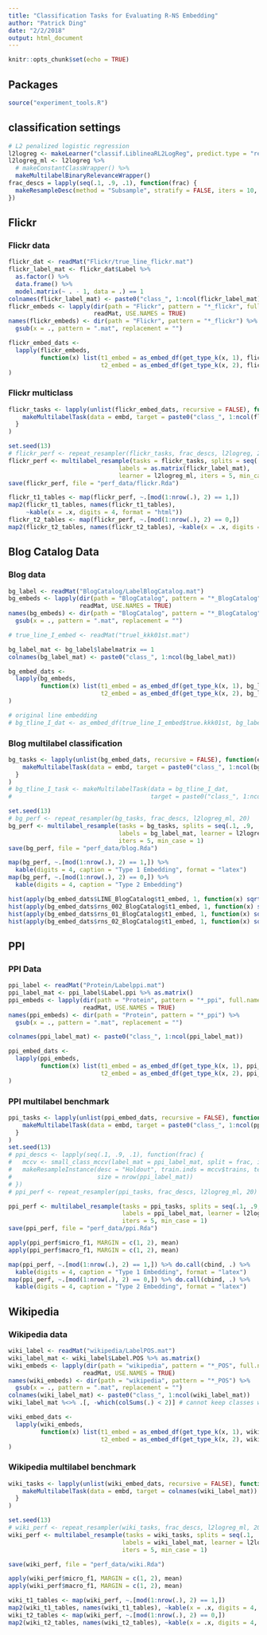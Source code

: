 ```yaml
---
title: "Classification Tasks for Evaluating R-NS Embedding"
author: "Patrick Ding"
date: "2/2/2018"
output: html_document
---
```


```r
knitr::opts_chunk$set(echo = TRUE)
```

## Packages

```r
source("experiment_tools.R")
```

## classification settings

```r
# L2 penalized logistic regression
l2logreg <- makeLearner("classif.LiblineaRL2LogReg", predict.type = "response")
l2logreg_ml <- l2logreg %>% 
  # makeConstantClassWrapper() %>%
  makeMultilabelBinaryRelevanceWrapper()
frac_descs = lapply(seq(.1, .9, .1), function(frac) {
  makeResampleDesc(method = "Subsample", stratify = FALSE, iters = 10, split = frac)
})  
```

## Flickr

### Flickr data

```r
flickr_dat <- readMat("Flickr/true_line_flickr.mat")
flickr_label_mat <- flickr_dat$Label %>% 
  as.factor() %>%
  data.frame() %>%
  model.matrix(~ . - 1, data = .) == 1
colnames(flickr_label_mat) <- paste0("class_", 1:ncol(flickr_label_mat))
flickr_embeds <- lapply(dir(path = "Flickr", pattern = "*_flickr", full.names = TRUE), 
                        readMat, USE.NAMES = TRUE)
names(flickr_embeds) <- dir(path = "Flickr", pattern = "*_flickr") %>% 
  gsub(x = ., pattern = ".mat", replacement = "")

flickr_embed_dats <- 
  lapply(flickr_embeds, 
         function(x) list(t1_embed = as_embed_df(get_type_k(x, 1), flickr_label_mat), 
                          t2_embed = as_embed_df(get_type_k(x, 2), flickr_label_mat))
)
```

### Flickr multiclass

```r
flickr_tasks <- lapply(unlist(flickr_embed_dats, recursive = FALSE), function(embd) {
    makeMultilabelTask(data = embd, target = paste0("class_", 1:ncol(flickr_label_mat)))
  }
)

set.seed(13)
# flickr_perf <- repeat_resampler(flickr_tasks, frac_descs, l2logreg, 20)
flickr_perf <- multilabel_resample(tasks = flickr_tasks, splits = seq(.1, .9, .1), 
                               labels = as.matrix(flickr_label_mat), 
                               learner = l2logreg_ml, iters = 5, min_case = 1)
save(flickr_perf, file = "perf_data/flickr.Rda")

flickr_t1_tables <- map(flickr_perf, ~.[mod(1:nrow(.), 2) == 1,])
map2(flickr_t1_tables, names(flickr_t1_tables), 
     ~kable(x = .x, digits = 4, format = "html"))
flickr_t2_tables <- map(flickr_perf, ~.[mod(1:nrow(.), 2) == 0,])
map2(flickr_t2_tables, names(flickr_t2_tables), ~kable(x = .x, digits = 4, caption = .y))
```


## Blog Catalog Data

### Blog data

```r
bg_label <- readMat("BlogCatalog/LabelBlogCatalog.mat")
bg_embeds <- lapply(dir(path = "BlogCatalog", pattern = "*_BlogCatalog", full.names = TRUE), 
                    readMat, USE.NAMES = TRUE)
names(bg_embeds) <- dir(path = "BlogCatalog", pattern = "*_BlogCatalog") %>% 
  gsub(x = ., pattern = ".mat", replacement = "")

# true_line_I_embed <- readMat("truel_kkk01st.mat")

bg_label_mat <- bg_label$labelmatrix == 1
colnames(bg_label_mat) <- paste0("class_", 1:ncol(bg_label_mat))

bg_embed_dats <- 
  lapply(bg_embeds, 
         function(x) list(t1_embed = as_embed_df(get_type_k(x, 1), bg_label_mat), 
                          t2_embed = as_embed_df(get_type_k(x, 2), bg_label_mat))
)

# original line embedding
# bg_tline_I_dat <- as_embed_df(true_line_I_embed$true.kkk01st, bg_label_mat)
```

### Blog multilabel classification

```r
bg_tasks <- lapply(unlist(bg_embed_dats, recursive = FALSE), function(embd) {
    makeMultilabelTask(data = embd, target = paste0("class_", 1:ncol(bg_label_mat)))
  }
)
# bg_tline_I_task <- makeMultilabelTask(data = bg_tline_I_dat, 
#                                       target = paste0("class_", 1:ncol(bg_label_mat)))

set.seed(13)
# bg_perf <- repeat_resampler(bg_tasks, frac_descs, l2logreg_ml, 20)
bg_perf <- multilabel_resample(tasks = bg_tasks, splits = seq(.1, .9, .1), 
                               labels = bg_label_mat, learner = l2logreg_ml, 
                               iters = 5, min_case = 1)
save(bg_perf, file = "perf_data/blog.Rda")

map(bg_perf, ~.[mod(1:nrow(.), 2) == 1,]) %>% 
  kable(digits = 4, caption = "Type 1 Embedding", format = "latex")
map(bg_perf, ~.[mod(1:nrow(.), 2) == 0,]) %>%
  kable(digits = 4, caption = "Type 2 Embedding")
```

```r
hist(apply(bg_embed_dats$LINE_BlogCatalog$t1_embed, 1, function(x) sqrt(sum(x^2))))
hist(apply(bg_embed_dats$rns_002_BlogCatalog$t1_embed, 1, function(x) sqrt(sum(x^2))))
hist(apply(bg_embed_dats$rns_01_BlogCatalog$t1_embed, 1, function(x) sqrt(sum(x^2))))
hist(apply(bg_embed_dats$rns_02_BlogCatalog$t1_embed, 1, function(x) sqrt(sum(x^2))))
```

## PPI

### PPI Data

```r
ppi_label <- readMat("Protein/Labelppi.mat")
ppi_label_mat <- ppi_label$Label.ppi %>% as.matrix()
ppi_embeds <- lapply(dir(path = "Protein", pattern = "*_ppi", full.names = TRUE), 
                     readMat, USE.NAMES = TRUE)
names(ppi_embeds) <- dir(path = "Protein", pattern = "*_ppi") %>% 
  gsub(x = ., pattern = ".mat", replacement = "")

colnames(ppi_label_mat) <- paste0("class_", 1:ncol(ppi_label_mat))

ppi_embed_dats <- 
  lapply(ppi_embeds, 
         function(x) list(t1_embed = as_embed_df(get_type_k(x, 1), ppi_label_mat), 
                          t2_embed = as_embed_df(get_type_k(x, 2), ppi_label_mat))
)
```

### PPI multilabel benchmark

```r
ppi_tasks <- lapply(unlist(ppi_embed_dats, recursive = FALSE), function(embd) {
    makeMultilabelTask(data = embd, target = paste0("class_", 1:ncol(ppi_label_mat)))
  }
)
set.seed(13)
# ppi_descs <- lapply(seq(.1, .9, .1), function(frac) {
#   mccv <- small_class_mccv(label_mat = ppi_label_mat, split = frac, iters = 10)
#   makeResampleInstance(desc = "Holdout", train.inds = mccv$trains, test.inds = mccv$tests, 
#                        size = nrow(ppi_label_mat))
# })  
# ppi_perf <- repeat_resampler(ppi_tasks, frac_descs, l2logreg_ml, 20)

ppi_perf <- multilabel_resample(tasks = ppi_tasks, splits = seq(.1, .9, .1), 
                                labels = ppi_label_mat, learner = l2logreg_ml, 
                                iters = 5, min_case = 1)
save(ppi_perf, file = "perf_data/ppi.Rda")

apply(ppi_perf$micro_f1, MARGIN = c(1, 2), mean)
apply(ppi_perf$macro_f1, MARGIN = c(1, 2), mean)

map(ppi_perf, ~.[mod(1:nrow(.), 2) == 1,]) %>% do.call(cbind, .) %>% 
  kable(digits = 4, caption = "Type 1 Embedding", format = "latex")
map(ppi_perf, ~.[mod(1:nrow(.), 2) == 0,]) %>% do.call(cbind, .) %>% 
  kable(digits = 4, caption = "Type 2 Embedding", format = "latex")
```

## Wikipedia

### Wikipedia data

```r
wiki_label <- readMat("wikipedia/LabelPOS.mat")
wiki_label_mat <- wiki_label$Label.POS %>% as.matrix()
wiki_embeds <- lapply(dir(path = "wikipedia", pattern = "*_POS", full.names = TRUE), 
                     readMat, USE.NAMES = TRUE)
names(wiki_embeds) <- dir(path = "wikipedia", pattern = "*_POS") %>% 
  gsub(x = ., pattern = ".mat", replacement = "")
colnames(wiki_label_mat) <- paste0("class_", 1:ncol(wiki_label_mat))
wiki_label_mat %<>% .[, -which(colSums(.) < 2)] # cannot keep classes with only 1 case

wiki_embed_dats <- 
  lapply(wiki_embeds, 
         function(x) list(t1_embed = as_embed_df(get_type_k(x, 1), wiki_label_mat), 
                          t2_embed = as_embed_df(get_type_k(x, 2), wiki_label_mat))
)
```

### Wikipedia multilabel benchmark

```r
wiki_tasks <- lapply(unlist(wiki_embed_dats, recursive = FALSE), function(embd) {
    makeMultilabelTask(data = embd, target = colnames(wiki_label_mat))
  }
)

set.seed(13)
# wiki_perf <- repeat_resampler(wiki_tasks, frac_descs, l2logreg_ml, 20)
wiki_perf <- multilabel_resample(tasks = wiki_tasks, splits = seq(.1, .9, .1), 
                                labels = wiki_label_mat, learner = l2logreg_ml, 
                                iters = 5, min_case = 1)

save(wiki_perf, file = "perf_data/wiki.Rda")

apply(wiki_perf$micro_f1, MARGIN = c(1, 2), mean)
apply(wiki_perf$macro_f1, MARGIN = c(1, 2), mean)

wiki_t1_tables <- map(wiki_perf, ~.[mod(1:nrow(.), 2) == 1,])
map2(wiki_t1_tables, names(wiki_t1_tables), ~kable(x = .x, digits = 4, caption = .y))
wiki_t2_tables <- map(wiki_perf, ~.[mod(1:nrow(.), 2) == 0,])
map2(wiki_t2_tables, names(wiki_t2_tables), ~kable(x = .x, digits = 4, caption = .y))
```